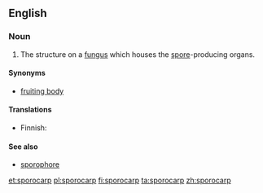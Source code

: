 {{wikipedia|sporocarp (fungi)|sporocarp}}
==English==

===Noun===
{{en-noun}}

# The structure on a [[fungus]] which houses the [[spore]]-producing organs.

====Synonyms====
* [[fruiting body]]

====Translations====
{{trans-top|fungal structure}}
* Finnish: {{t+|fi|itiöemä}}
{{trans-mid}}
{{trans-bottom}}

====See also====
* [[sporophore]]

[[et:sporocarp]]
[[pl:sporocarp]]
[[fi:sporocarp]]
[[ta:sporocarp]]
[[zh:sporocarp]]